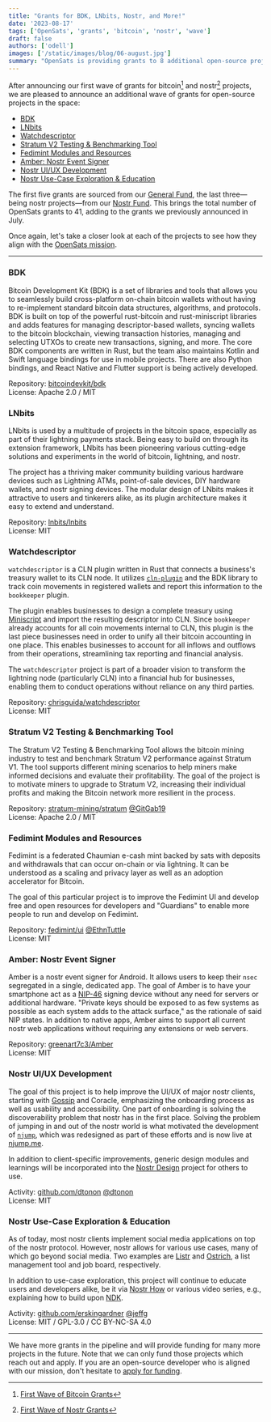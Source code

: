 ```yaml
---
title: "Grants for BDK, LNbits, Nostr, and More!"
date: '2023-08-17'
tags: ['OpenSats', 'grants', 'bitcoin', 'nostr', 'wave']
draft: false
authors: ['odell']
images: ['/static/images/blog/06-august.jpg']
summary: "OpenSats is providing grants to 8 additional open-source projects in the bitcoin and nostr ecosystem."
---
```


After announcing our first wave of grants for bitcoin[^fn-btc] and nostr[^fn-nostr] projects, we are
pleased to announce an additional wave of grants for open-source projects in the
space:

[^fn-btc]: [First Wave of Bitcoin Grants](https://opensats.org/blog/bitcoin-grants-july-2023)
[^fn-nostr]: [First Wave of Nostr Grants](https://opensats.org/blog/nostr-grants-july-2023)

- [BDK](#bdk)
- [LNbits](#lnbits)
- [Watchdescriptor](#watchdescriptor)
- [Stratum V2 Testing \& Benchmarking Tool](#stratum-v2-testing--benchmarking-tool)
- [Fedimint Modules and Resources](#fedimint-modules-and-resources)
- [Amber: Nostr Event Signer](#amber-nostr-event-signer)
- [Nostr UI/UX Development](#nostr-uiux-development)
- [Nostr Use-Case Exploration \& Education](#nostr-use-case-exploration--education)

The first five grants are sourced from our [General Fund][bitcoin-fund], the
last three—being nostr projects—from our [Nostr Fund][nostr-fund]. This brings
the total number of OpenSats grants to 41, adding to the grants we previously
announced in July.

Once again, let's take a closer look at each of the projects to see how they
align with the [OpenSats mission][mission].

---

### BDK

Bitcoin Development Kit (BDK) is a set of libraries and tools that allows you to
seamlessly build cross-platform on-chain bitcoin wallets without having to
re-implement standard bitcoin data structures, algorithms, and protocols. BDK is
built on top of the powerful rust-bitcoin and rust-miniscript libraries and adds
features for managing descriptor-based wallets, syncing wallets to the bitcoin
blockchain, viewing transaction histories, managing and selecting UTXOs to
create new transactions, signing, and more. The core BDK components are written
in Rust, but the team also maintains Kotlin and Swift language bindings for use
in mobile projects. There are also Python bindings, and React Native and Flutter
support is being actively developed.

Repository: [bitcoindevkit/bdk](https://github.com/bitcoindevkit/bdk)  
License: Apache 2.0 / MIT

### LNbits

LNbits is used by a multitude of projects in the bitcoin space, especially as
part of their lightning payments stack. Being easy to build on through its
extension framework, LNbits has been pioneering various cutting-edge solutions
and experiments in the world of bitcoin, lightning, and nostr.

The project has a thriving maker community building various hardware devices
such as Lightning ATMs, point-of-sale devices, DIY hardware wallets, and nostr
signing devices. The modular design of LNbits makes it attractive to users and
tinkerers alike, as its plugin architecture makes it easy to extend and
understand.

Repository: [lnbits/lnbits](https://github.com/lnbits/lnbits)  
License: MIT

### Watchdescriptor

`watchdescriptor` is a CLN plugin written in Rust that connects a business's
treasury wallet to its CLN node. It utilizes
[`cln-plugin`](https://docs.rs/cln-plugin/latest/cln_plugin/) and the BDK
library to track coin movements in registered wallets and report this
information to the `bookkeeper` plugin.

The plugin enables businesses to design a complete treasury using
[Miniscript](https://bitcoin.sipa.be/miniscript/) and import the resulting
descriptor into CLN. Since `bookkeeper` already accounts for all coin movements
internal to CLN, this plugin is the last piece businesses need in order to unify
all their bitcoin accounting in one place. This enables businesses to account
for all inflows and outflows from their operations, streamlining tax reporting
and financial analysis.

The `watchdescriptor` project is part of a broader vision to transform the
lightning node (particularly CLN) into a financial hub for businesses, enabling
them to conduct operations without reliance on any third parties.

Repository:
[chrisguida/watchdescriptor](https://github.com/chrisguida/watchdescriptor)  
License: MIT

### Stratum V2 Testing & Benchmarking Tool

The Stratum V2 Testing & Benchmarking Tool allows the bitcoin mining industry to
test and benchmark Stratum V2 performance against Stratum V1. The tool supports
different mining scenarios to help miners make informed decisions and evaluate
their profitability. The goal of the project is to motivate miners to upgrade to
Stratum V2, increasing their individual profits and making the Bitcoin network
more resilient in the process.

Repository: [stratum-mining/stratum](https://github.com/stratum-mining/stratum)
[@GitGab19](https://github.com/GitGab19)  
License: Apache 2.0 / MIT

### Fedimint Modules and Resources

Fedimint is a federated Chaumian e-cash mint backed by sats with deposits and
withdrawals that can occur on-chain or via lightning. It can be understood as a
scaling and privacy layer as well as an adoption accelerator for Bitcoin.

The goal of this particular project is to improve the Fedimint UI and develop
free and open resources for developers and "Guardians" to enable more people to
run and develop on Fedimint.

Repository: [fedimint/ui](https://github.com/fedimint/ui)
[@EthnTuttle](https://github.com/EthnTuttle)  
License: MIT

### Amber: Nostr Event Signer

Amber is a nostr event signer for Android. It allows users to keep their `nsec`
segregated in a single, dedicated app. The goal of Amber is to have your
smartphone act as a
[NIP-46](https://github.com/nostr-protocol/nips/blob/master/46.md) signing
device without any need for servers or additional hardware. "Private keys should
be exposed to as few systems as possible as each system adds to the attack
surface," as the rationale of said NIP states. In addition to native apps, Amber
aims to support all current nostr web applications without requiring any
extensions or web servers.

Repository: [greenart7c3/Amber](https://github.com/greenart7c3/Amber)  
License: MIT

### Nostr UI/UX Development

The goal of this project is to help improve the UI/UX of major nostr clients,
starting with
[Gossip](https://www.figma.com/file/JJQwKYImD2lyzWR81fxo7w/Nostr?type=design&node-id=0-1&mode=design)
and Coracle, emphasizing the onboarding process as well as usability and
accessibility. One part of onboarding is solving the discoverability problem
that nostr has in the first place. Solving the problem of jumping in and out of
the nostr world is what motivated the development of
[`njump`](https://github.com/fiatjaf/njump), which was redesigned as part of
these efforts and is now live at
[njump.me](https://njump.me/npub10pensatlcfwktnvjjw2dtem38n6rvw8g6fv73h84cuacxn4c28eqyfn34f).

In addition to client-specific improvements, generic design modules and
learnings will be incorporated into the [Nostr
Design](https://docs.google.com/document/d/1r75wMCSBteQjXKGXELrNdu3wwns5fsgMPwSBIQY1sPU/edit#heading=h.k4vues73209h)
project for others to use.

Activity: [github.com/dtonon](https://github.com/dtonon)
[@dtonon](https://njump.me/npub10000003zmk89narqpczy4ff6rnuht2wu05na7kpnh3mak7z2tqzsv8vwqk)  
License: MIT

### Nostr Use-Case Exploration & Education

As of today, most nostr clients implement social media applications on top of
the nostr protocol. However, nostr allows for various use cases, many of which
go beyond social media. Two examples are [Listr](https://listr.lol/) and
[Ostrich](https://ostrich.work/), a list management tool and job board,
respectively.

In addition to use-case exploration, this project will continue to educate users
and developers alike, be it via [Nostr How](https://nostr.how/) or various video
series, e.g., explaining how to build upon
[NDK](https://www.youtube.com/playlist?list=PLWCXpceoxeCKDo73t6VmtbfE_RjSRxs9p).

Activity: [github.com/erskingardner](https://github.com/erskingardner)
[@jeffg](https://njump.me/npub1zuuajd7u3sx8xu92yav9jwxpr839cs0kc3q6t56vd5u9q033xmhsk6c2uc)  
License: MIT / GPL-3.0 / CC BY-NC-SA 4.0

---

We have more grants in the pipeline and will provide funding for many more
projects in the future. Note that we can only fund those projects which reach
out and apply. If you are an open-source developer who is aligned with our
mission, don't hesitate to [apply for funding][apply].

[apply]: /apply
[nostr-fund]: /projects/nostr
[bitcoin-fund]: /projects/general_fund
[mission]: /mission